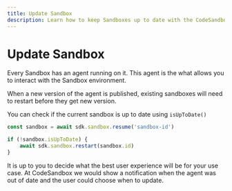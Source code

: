 ```yaml
---
title: Update Sandbox
description: Learn how to keep Sandboxes up to date with the CodeSandbox SDK.
---
```



# Update Sandbox

Every Sandbox has an agent running on it. This agent is the what allows you to interact with the Sandbox environment.

When a new version of the agent is published, existing sandboxes will need to restart before they get new version.

You can check if the current sandbox is up to date using `isUpToDate()`

```ts
const sandbox = await sdk.sandbox.resume('sandbox-id')

if (!sandbox.isUpToDate) {
    await sdk.sandbox.restart(sandbox.id)
}
```

It is up to you to decide what the best user experience will be for your use case. At CodeSandbox we would show a notification when the agent was out of date and the user could choose when to update.
